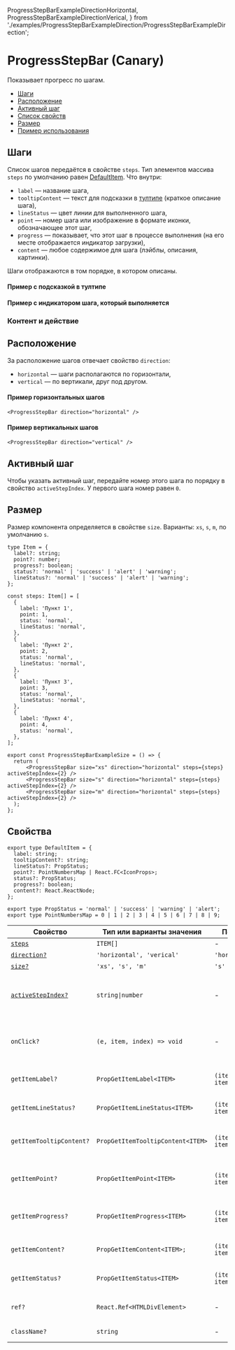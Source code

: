   ProgressStepBarExampleDirectionHorizontal,
  ProgressStepBarExampleDirectionVerical,
} from './examples/ProgressStepBarExampleDirection/ProgressStepBarExampleDirection';

# ProgressStepBar (Canary)

Показывает прогресс по шагам.

- [Шаги](#шаги)
- [Расположение](#расположение)
- [Активный шаг](#активный-шаг)
- [Список свойств](#свойства)
- [Размер](#размер)
- [Пример использования](#пример)

## Шаги

Список шагов передаётся в свойстве `steps`. Тип элементов массива `steps` по умолчанию равен [DefaultItem](#свойства). Что внутри:

- `label` — название шага,
- `tooltipContent` — текст для подсказки в [тултипе](?path=/docs/components-tooltip--tooltip-positioned-by-anchor-story) (краткое описание шага),
- `lineStatus` — цвет линии для выполненного шага,
- `point` — номер шага или изображение в формате иконки, обозначающее этот шаг,
- `progress` — показывает, что этот шаг в процессе выполнения (на его месте отображается индикатор загрузки),
- `content` — любое содержимое для шага (лэйблы, описания, картинки).

Шаги отображаются в том порядке, в котором описаны.

#### Пример с подсказкой в тултипе

<ProgressStepBarExampleTooltip />

#### Пример с индикатором шага, который выполняется

<ProgressStepBarExampleProgress />

### Контент и действие

<ProgressStepBarExampleContent />

## Расположение

За расположение шагов отвечает свойство `direction`:

- `horizontal` — шаги располагаются по горизонтали,
- `vertical` — по вертикали, друг под другом.

#### Пример горизонтальных шагов

```tsx
<ProgressStepBar direction="horizontal" />
```

<ProgressStepBarExampleDirectionHorizontal />

#### Пример вертикальных шагов

```tsx
<ProgressStepBar direction="vertical" />
```

<ProgressStepBarExampleDirectionVerical />

## Активный шаг

Чтобы указать активный шаг, передайте номер этого шага по порядку в свойство `activeStepIndex`. У первого шага номер равен `0`.

## Размер

Размер компонента определяется в свойстве `size`. Варианты: `xs`, `s`, `m`, по умолчанию `s`.

```tsx
type Item = {
  label?: string;
  point?: number;
  progress?: boolean;
  status?: 'normal' | 'success' | 'alert' | 'warning';
  lineStatus?: 'normal' | 'success' | 'alert' | 'warning';
};

const steps: Item[] = [
  {
    label: 'Пункт 1',
    point: 1,
    status: 'normal',
    lineStatus: 'normal',
  },
  {
    label: 'Пункт 2',
    point: 2,
    status: 'normal',
    lineStatus: 'normal',
  },
  {
    label: 'Пункт 3',
    point: 3,
    status: 'normal',
    lineStatus: 'normal',
  },
  {
    label: 'Пункт 4',
    point: 4,
    status: 'normal',
  },
];

export const ProgressStepBarExampleSize = () => {
  return (
      <ProgressStepBar size="xs" direction="horizontal" steps={steps} activeStepIndex={2} />
      <ProgressStepBar size="s" direction="horizontal" steps={steps} activeStepIndex={2} />
      <ProgressStepBar size="m" direction="horizontal" steps={steps} activeStepIndex={2} />
  );
};
```

<ProgressStepBarExampleSize />

## Свойства

```tsx
export type DefaultItem = {
  label: string;
  tooltipContent?: string;
  lineStatus?: PropStatus;
  point?: PointNumbersMap | React.FC<IconProps>;
  status?: PropStatus;
  progress?: boolean;
  content?: React.ReactNode;
};

export type PropStatus = 'normal' | 'success' | 'warning' | 'alert';
export type PointNumbersMap = 0 | 1 | 2 | 3 | 4 | 5 | 6 | 7 | 8 | 9;
```

| Свойство                            | Тип или варианты значения           | По умолчанию                    | Описание                                                    |
| ----------------------------------- | ----------------------------------- | ------------------------------- | ----------------------------------------------------------- |
| [`steps`](#элементы)                | `ITEM[]`                            | -                               | Шаги                                                        |
| [`direction?`](#ориентация)         | `'horizontal', 'verical'`           | `'horizontal'`                  | Ориентация                                                  |
| [`size?`](#размер)                  | `'xs', 's', 'm'`                    | `'s'`                           | Размер                                                      |
| [`activeStepIndex?`](#активный-шаг) | `string`<code>&#124;</code>`number` | -                               | Номер активного шага (по порядку), у первого шага номер `0` |
| `onClick?`                          | `(e, item, index) => void`          | -                               | Функция для события нажатия на определенный шаг             |
| `getItemLabel?`                     | `PropGetItemLabel<ITEM>`            | `(item) => item.label`          | Функция для определения названия шага                       |
| `getItemLineStatus?`                | `PropGetItemLineStatus<ITEM>`       | `(item) => item.lineStatus`     | Функция для определения статуса линии                       |
| `getItemTooltipContent?`            | `PropGetItemTooltipContent<ITEM>`   | `(item) => item.tooltipContent` | Функция для определения содержимого тултипа                 |
| `getItemPoint?`                     | `PropGetItemPoint<ITEM>`            | `(item) => item.point`          | Функция для определения внутреннего контента шага           |
| `getItemProgress?`                  | `PropGetItemProgress<ITEM>`         | `(item) => item.progress`       | Функция определяет, находится ли шаг в прогрессе            |
| `getItemContent?`                   | `PropGetItemContent<ITEM>;`         | `(item) => item.content`        | Функция для получения контента                              |
| `getItemStatus?`                    | `PropGetItemStatus<ITEM>`           | `(item) => item.status`         | Функция для определения статуса шага                        |
| `ref?`                              | `React.Ref<HTMLDivElement>`         | -                               | Ссылка на основной контейнер                                |
| `className?`                        | `string`                            | -                               | Дополнительный CSS-класс                                    |
